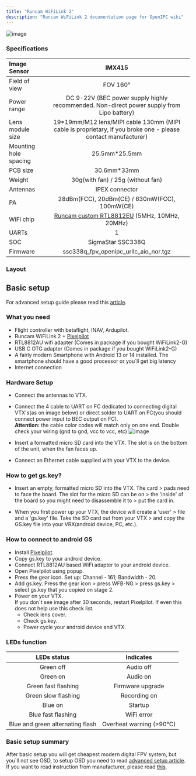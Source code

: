 ```yaml
---
title: "Runcam WiFiLink 2"
description: "Runcam WiFiLink 2 documentation page for OpenIPC wiki"
---
```


![image](https://raw.githubusercontent.com/OpenIPC/docs/refs/heads/main/src/assets/images/runcam-wifilink-v2-main-photo.png)

### Specifications

|Image Sensor                   | IMX415   |
|:------------------------------|:---------:|
|Field of view                  | FOV 160°   |
|Power range                    | DC 9-22V (BEC power supply highly recommended. Non-direct power supply from Lipo battery)   |
|Lens module size               | 19*19mm/M12 lens/MIPI cable 130mm (MIPI cable is proprietary, if you broke one - please contact manufacturer)   |
|Mounting hole spacing          | 25.5mm*25.5mm    |
|PCB size                       | 30.6mm*33mm   |
|Weight                         | 30g(with fan) / 25g (without fan)    |
|Antennas                       | IPEX connector    |
|PA                             | 28dBm(FCC), 20dBm(CE) / 630mW(FCC), 100mW(CE)  |
|WiFi chip                      | [Runcam custom RTL8812EU](/use-cases/fpv/net-cards/rtl8812eu) (5MHz, 10MHz, 20MHz)  |
|UARTs                          | 1  |
|SOC                            | SigmaStar SSC338Q  |
| Firmware                      | ssc338q_fpv_openipc_urllc_aio_nor.tgz  |

### Layout
<ThemeImage
  lightSrc="https://raw.githubusercontent.com/OpenIPC/docs/refs/heads/main/src/assets/images/runcam-wifilink-2-motherboard-down-light.png"
  darkSrc="https://raw.githubusercontent.com/OpenIPC/docs/refs/heads/main/src/assets/images/runcam-wifilink-2-motherboard-down-dark.png"
  alt="Motherboard down image"
/>

<ThemeImage
  lightSrc="https://raw.githubusercontent.com/OpenIPC/docs/refs/heads/main/src/assets/images/runcam-wifilink-2-motherboard-up-light.png"
  darkSrc="https://raw.githubusercontent.com/OpenIPC/docs/refs/heads/main/src/assets/images/runcam-wifilink-2-motherboard-up-dark.png"
  alt="Motherboard down image"
/>

## Basic setup
For advanced setup guide please read this [article](/use-cases/fpv/advanced-setup/).
### What you need
 -   Flight controller with betaflight, INAV, Ardupilot.
 -   Runcam WiFiLink 2 + [Pixelpilot](https://github.com/OpenIPC/PixelPilot)
 -   RTL8812AU wifi adapter (Comes in package if you bought WiFiLink2-G)
 -   USB C OTG adapter (Comes in package if you bought WiFiLink2-G)
 -   A fairly modern Smartphone with Android 13 or 14 installed. The smartphone should have a good processor or you`ll get big latency
 -   Internet connection


### Hardware Setup

 -   Connect the antennas to VTX.

 -   Connect the 4 cable to UART on FC dedicated to connecting
     digital VTX's(as on image below) or direct solder to UART on FC(you should connect power input to BEC output on FC). \
     **Attention:** the cable color codes will match only on one end.
     Double check your wiring (gnd to gnd, vcc to vcc, etc)
     ![image](https://raw.githubusercontent.com/OpenIPC/docs/refs/heads/main/src/assets/images/runcam-wifilink-v2-to-fc-connection.png)

 -   Insert a formatted micro SD card into the VTX. The slot is on the
    bottom of the unit, when the fan faces up.

 -   Connect an Ethernet cable supplied with your VTX to the device.


### How to get gs.key?

 -   Insert an empty, formatted micro SD into the VTX. The card
    > pads need to face the board. The slot for the micro SD can be on
    > the 'inside' of the board so you might need to disassemble it to
    > put the card in.

 -   When you first power up your VTX, the device will create a 'user'
    > file and a 'gs.key' file. Take the SD card out from your VTX
    > and copy the GS.key file into your VRX(android device, PC, etc.).

### How to connect to android GS
 - Install [Pixelpilot](https://github.com/OpenIPC/PixelPilot).
 - Copy gs.key to your android device.
 - Connect RTL8812AU based WiFi adapter to your android device.
 - Open Pixelpilot using popup.
 - Press the gear icon. Set up: Channel - 161; Bandwidth - 20.
 - Add gs.key. Press the gear icon > press WFB-NG > press gs.key > select gs.key that you copied on stage 2.
 - Power on your VTX. \
 If you don`t see image after 30 seconds, restart Pixelpilot. If even this does not help use this check list.
    - Check lens cover.
    - Check gs.key.
    - Power cycle your android device and VTX.

### LEDs function
| LEDs status                       | Indicates               |
|:---------------------------------:|:-----------------------:|
| Green off                         | Audio off               |
| Green on                          | Audio on                |
| Green fast flashing               | Firmware upgrade        |
| Green slow flashing               | Recording on            |
| Blue on                           | Startup                 |
| Blue fast flashing                | WiFi error              |
| Blue and green alternating flash  | Overheat warning (>90℃) |

### Basic setup summary
After basic setup you will get cheapest modern digital FPV system, but you`ll not see OSD, to setup OSD you need to read [advanced setup article](/use-cases/fpv/advanced-setup/). If you want to read instruction from manufacturer, please read [this](https://store-m8o52p.mybigcommerce.com/product_images/img_runcam_wifilink2/wifilink2_manual-en.pdf).
